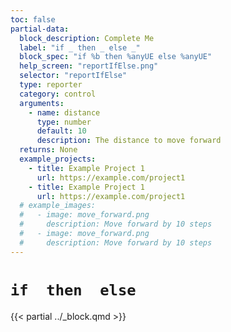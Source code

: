 ```yaml
---
toc: false
partial-data:
  block_description: Complete Me
  label: "if _ then _ else _"
  block_spec: "if %b then %anyUE else %anyUE"
  help_screen: "reportIfElse.png"
  selector: "reportIfElse"
  type: reporter
  category: control
  arguments:
    - name: distance
      type: number
      default: 10
      description: The distance to move forward
  returns: None
  example_projects:
    - title: Example Project 1
      url: https://example.com/project1
    - title: Example Project 1
      url: https://example.com/project1
  # example_images:
  #   - image: move_forward.png
  #     description: Move forward by 10 steps
  #   - image: move_forward.png
  #     description: Move forward by 10 steps
---
```


# `if  then  else` { .unnumbered }

{{< partial ../_block.qmd >}}
